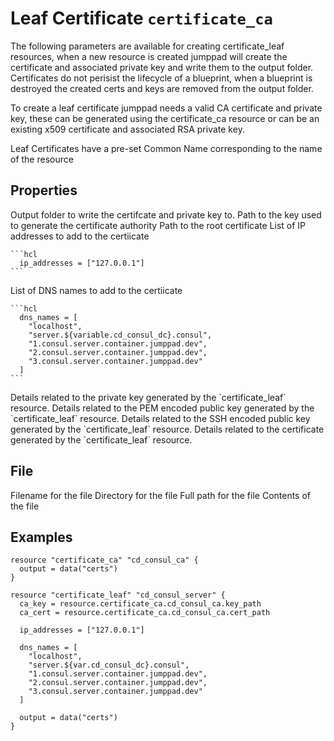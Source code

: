 
# Leaf Certificate `certificate_ca`

<Intro>
The following parameters are available for creating certificate_leaf resources, 
when a new resource is created jumppad will create the certificate and associated 
private key and write them to the output folder. Certificates do not perisist the 
lifecycle of a blueprint, when a blueprint is destroyed the created certs and 
keys are removed from the output folder.

To create a leaf certificate jumppad needs a valid CA certificate and private
key, these can be generated using the certificate_ca resource or can be an 
existing x509 certificate and associated RSA private key.

Leaf Certificates have a pre-set Common Name corresponding to the name of the resource
</Intro>

## Properties

<Properties>
  <Property name="output" type="string" required="true" value=""> 
    Output folder to write the certifcate and private key to.
  </Property>
  
  <Property name="ca_key" type="string" required="true" value="">
    Path to the key used to generate the certificate authority  
  </Property>
  
  <Property name="ca_cert" type="string" required="true" value="">
    Path to the root certificate
  </Property>
  
  <Property name="ip_addresses" type="[]string" required="false" value="">
    List of IP addresses to add to the certiicate

    ```hcl
      ip_addresses = ["127.0.0.1"]
    ```
  </Property>
  
  <Property name="dns_names" type="[]string" required="false" value="">
    List of DNS names to add to the certiicate

    ```hcl
      dns_names = [
        "localhost",
        "server.${variable.cd_consul_dc}.consul",
        "1.consul.server.container.jumppad.dev",
        "2.consul.server.container.jumppad.dev",
        "3.consul.server.container.jumppad.dev"
      ]
    ```
  </Property>

  <Property name="private_key" type="#file" value="" readonly> 
    Details related to the private key generated by the `certificate_leaf` resource.
  </Property>
  
  <Property name="public_key_pem" type="#file" value="" readonly> 
    Details related to the PEM encoded public key generated by the `certificate_leaf` resource.
  </Property>
  
  <Property name="public_key_ssh" type="#file" value="" readonly> 
    Details related to the SSH encoded public key generated by the `certificate_leaf` resource.
  </Property>
  
  <Property name="certificate" type="#file" value="" readonly> 
    Details related to the certificate generated by the `certificate_leaf` resource.
  </Property>
</Properties>


<MetaProperties/>

## File

<Properties>
  <Property name="filename" type="string" required="false" value="" readonly> 
    Filename for the file
  </Property>
  
  <Property name="directory" type="string" required="false" value="" readonly> 
    Directory for the file
  </Property>
  
  <Property name="path" type="string" required="false" value="" readonly> 
    Full path for the file
  </Property>
  
  <Property name="contents" type="string" required="false" value="" readonly> 
    Contents of the file
  </Property>
</Properties>

## Examples

```hcl
resource "certificate_ca" "cd_consul_ca" {
  output = data("certs")
}

resource "certificate_leaf" "cd_consul_server" {
  ca_key = resource.certificate_ca.cd_consul_ca.key_path
  ca_cert = resource.certificate_ca.cd_consul_ca.cert_path

  ip_addresses = ["127.0.0.1"]

  dns_names = [
    "localhost",
    "server.${var.cd_consul_dc}.consul",
    "1.consul.server.container.jumppad.dev",
    "2.consul.server.container.jumppad.dev",
    "3.consul.server.container.jumppad.dev"
  ]

  output = data("certs")
}
```